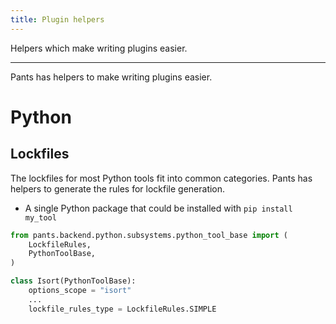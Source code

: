 ```yaml
---
title: Plugin helpers
---
```


Helpers which make writing plugins easier.

---

Pants has helpers to make writing plugins easier.

# Python

## Lockfiles

The lockfiles for most Python tools fit into common categories. Pants has helpers to generate the rules for lockfile generation.

- A single Python package that could be installed with `pip install my_tool`

```python
from pants.backend.python.subsystems.python_tool_base import (
    LockfileRules,
    PythonToolBase,
)

class Isort(PythonToolBase):
    options_scope = "isort"
    ...
    lockfile_rules_type = LockfileRules.SIMPLE
```
